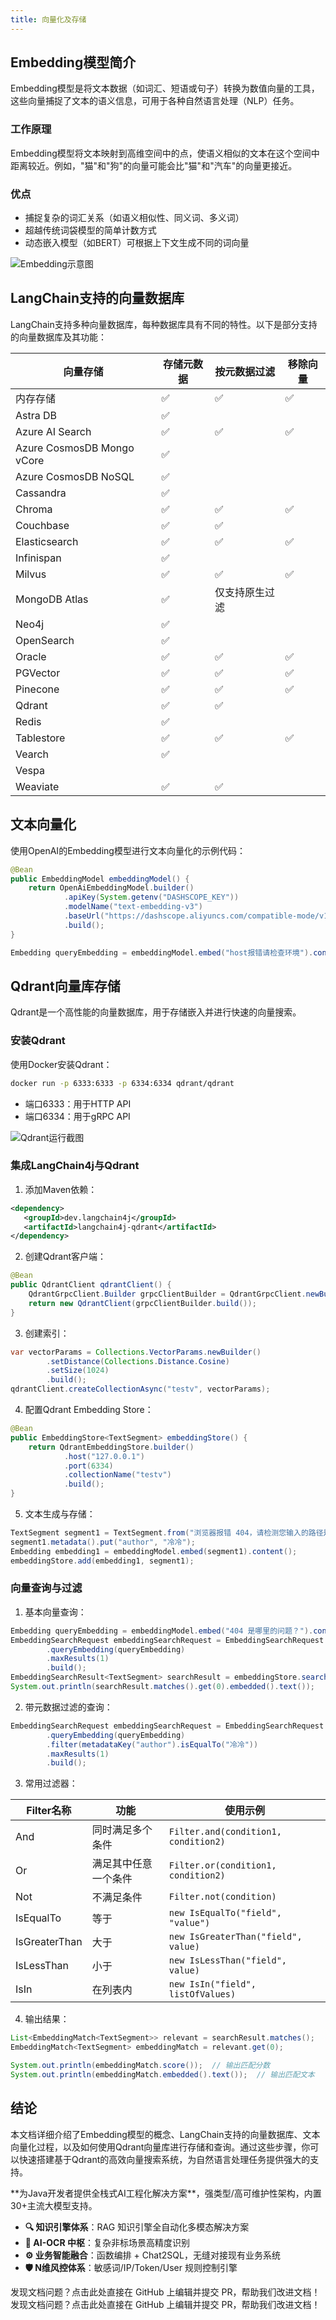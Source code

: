 ```yaml
---
title: 向量化及存储
---
```


## Embedding模型简介

Embedding模型是将文本数据（如词汇、短语或句子）转换为数值向量的工具，这些向量捕捉了文本的语义信息，可用于各种自然语言处理（NLP）任务。

### 工作原理
Embedding模型将文本映射到高维空间中的点，使语义相似的文本在这个空间中距离较近。例如，"猫"和"狗"的向量可能会比"猫"和"汽车"的向量更接近。

### 优点
- 捕捉复杂的词汇关系（如语义相似性、同义词、多义词）
- 超越传统词袋模型的简单计数方式
- 动态嵌入模型（如BERT）可根据上下文生成不同的词向量

![Embedding示意图](https://minio.pigx.top/oss/202410/1728219277.jpg)

## LangChain支持的向量数据库

LangChain支持多种向量数据库，每种数据库具有不同的特性。以下是部分支持的向量数据库及其功能：

| 向量存储 | 存储元数据 | 按元数据过滤 | 移除向量 |
| --- | --- | --- | --- |
| 内存存储 | ✅ | ✅ | ✅ |
| Astra DB | ✅ |  |  |
| Azure AI Search | ✅ | ✅ | ✅ |
| Azure CosmosDB Mongo vCore | ✅ |  |  |
| Azure CosmosDB NoSQL | ✅ |  |  |
| Cassandra | ✅ |  |  |
| Chroma | ✅ | ✅ | ✅ |
| Couchbase | ✅ | ✅ |  |
| Elasticsearch | ✅ | ✅ | ✅ |
| Infinispan | ✅ |  |  |
| Milvus | ✅ | ✅ | ✅ |
| MongoDB Atlas | ✅ | 仅支持原生过滤 |  |
| Neo4j | ✅ |  |  |
| OpenSearch | ✅ |  |  |
| Oracle | ✅ | ✅ | ✅ |
| PGVector | ✅ | ✅ | ✅ |
| Pinecone | ✅ | ✅ | ✅ |
| Qdrant | ✅ | ✅ |  |
| Redis | ✅ |  |  |
| Tablestore | ✅ | ✅ | ✅ |
| Vearch | ✅ |  |  |
| Vespa |  |  |  |
| Weaviate | ✅ | ✅ |  |

## 文本向量化

使用OpenAI的Embedding模型进行文本向量化的示例代码：

```java
@Bean
public EmbeddingModel embeddingModel() {
    return OpenAiEmbeddingModel.builder()
            .apiKey(System.getenv("DASHSCOPE_KEY"))
            .modelName("text-embedding-v3")
            .baseUrl("https://dashscope.aliyuncs.com/compatible-mode/v1")
            .build();
}

Embedding queryEmbedding = embeddingModel.embed("host报错请检查环境").content();
```

## Qdrant向量库存储

Qdrant是一个高性能的向量数据库，用于存储嵌入并进行快速的向量搜索。

### 安装Qdrant

使用Docker安装Qdrant：

```bash
docker run -p 6333:6333 -p 6334:6334 qdrant/qdrant
```

- 端口6333：用于HTTP API
- 端口6334：用于gRPC API

![Qdrant运行截图](https://minio.pigx.top/oss/202410/1728373244.png)

### 集成LangChain4j与Qdrant

1. 添加Maven依赖：

```xml
<dependency>
   <groupId>dev.langchain4j</groupId>
   <artifactId>langchain4j-qdrant</artifactId>
</dependency>
```

2. 创建Qdrant客户端：

```java
@Bean
public QdrantClient qdrantClient() {
    QdrantGrpcClient.Builder grpcClientBuilder = QdrantGrpcClient.newBuilder("127.0.0.1", 6334, false);
    return new QdrantClient(grpcClientBuilder.build());
}
```

3. 创建索引：

```java
var vectorParams = Collections.VectorParams.newBuilder()
        .setDistance(Collections.Distance.Cosine)
        .setSize(1024)
        .build();
qdrantClient.createCollectionAsync("testv", vectorParams);
```

4. 配置Qdrant Embedding Store：

```java
@Bean
public EmbeddingStore<TextSegment> embeddingStore() {
    return QdrantEmbeddingStore.builder()
            .host("127.0.0.1")
            .port(6334)
            .collectionName("testv")
            .build();
}
```

5. 文本生成与存储：

```java
TextSegment segment1 = TextSegment.from("浏览器报错 404，请检测您输入的路径是否正确");
segment1.metadata().put("author", "冷冷");
Embedding embedding1 = embeddingModel.embed(segment1).content();
embeddingStore.add(embedding1, segment1);
```

### 向量查询与过滤

1. 基本向量查询：

```java
Embedding queryEmbedding = embeddingModel.embed("404 是哪里的问题？").content();
EmbeddingSearchRequest embeddingSearchRequest = EmbeddingSearchRequest.builder()
        .queryEmbedding(queryEmbedding)
        .maxResults(1)
        .build();
EmbeddingSearchResult<TextSegment> searchResult = embeddingStore.search(embeddingSearchRequest);
System.out.println(searchResult.matches().get(0).embedded().text());
```

2. 带元数据过滤的查询：

```java
EmbeddingSearchRequest embeddingSearchRequest = EmbeddingSearchRequest.builder()
        .queryEmbedding(queryEmbedding)
        .filter(metadataKey("author").isEqualTo("冷冷"))
        .maxResults(1)
        .build();
```

3. 常用过滤器：

| Filter名称 | 功能 | 使用示例 |
|-----------|------|---------|
| And | 同时满足多个条件 | `Filter.and(condition1, condition2)` |
| Or | 满足其中任意一个条件 | `Filter.or(condition1, condition2)` |
| Not | 不满足条件 | `Filter.not(condition)` |
| IsEqualTo | 等于 | `new IsEqualTo("field", "value")` |
| IsGreaterThan | 大于 | `new IsGreaterThan("field", value)` |
| IsLessThan | 小于 | `new IsLessThan("field", value)` |
| IsIn | 在列表内 | `new IsIn("field", listOfValues)` |

4. 输出结果：

```java
List<EmbeddingMatch<TextSegment>> relevant = searchResult.matches();
EmbeddingMatch<TextSegment> embeddingMatch = relevant.get(0);

System.out.println(embeddingMatch.score());  // 输出匹配分数
System.out.println(embeddingMatch.embedded().text());  // 输出匹配文本
```

## 结论

本文档详细介绍了Embedding模型的概念、LangChain支持的向量数据库、文本向量化过程，以及如何使用Qdrant向量库进行存储和查询。通过这些步骤，你可以快速搭建基于Qdrant的高效向量搜索系统，为自然语言处理任务提供强大的支持。

<Card title="PIG AI应用开发平台 | 适合中大型企业构建自主可控的AI中台" icon="link" href="https://ai.pig4cloud.com">
**为Java开发者提供全栈式AI工程化解决方案**，强类型/高可维护性架构，内置30+主流大模型支持。

- **🔍 知识引擎体系**：RAG 知识引擎全自动化多模态解决方案
- **📝 AI-OCR 中枢**：复杂非标场景高精度识别
- **⚙️ 业务智能融合**：函数编排 + Chat2SQL，无缝对接现有业务系统
- **🛡️ N维风控体系**：敏感词/IP/Token/User 规则控制引擎
</Card>

<Card title="文档有误？请协助编辑" icon="pencil" href="https://github.com/javaai-pig4cloud-com/javaai-docs/edit/main/docs/12向量化.mdx">
  发现文档问题？点击此处直接在 GitHub 上编辑并提交 PR，帮助我们改进文档！
</Card>

<Card title="文档有误？请协助编辑" icon="pencil" href="https://github.com/javaai-pig4cloud-com/javaai-docs/edit/main/docs/12-vectorization.mdx">
  发现文档问题？点击此处直接在 GitHub 上编辑并提交 PR，帮助我们改进文档！
</Card>
